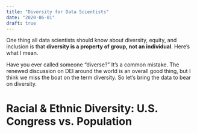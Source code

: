 ```yaml
---
title: "Diversity for Data Scientists"
date: "2020-06-01"
draft: true
---
```


One thing all data scientists should know about diversity, equity, and inclusion is that **diversity is a property of group, not an individual**. Here's what I mean.

Have you ever called someone "diverse?" It's a common mistake. The renewed discussion on DEI around the world is an overall good thing, but I think we miss the boat on the term diversity. So let's bring the data to bear on diversity.

# Racial & Ethnic Diversity: U.S. Congress vs. Population
